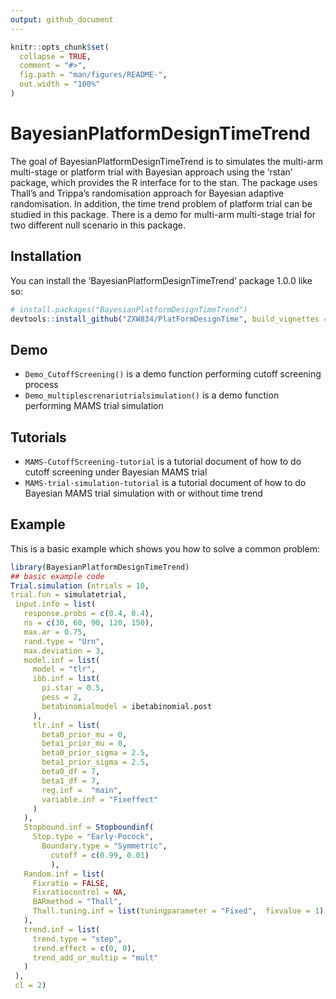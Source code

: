 ```yaml
---
output: github_document
---
```


<!-- README.md is generated from README.Rmd. Please edit that file -->

```r
knitr::opts_chunk$set(
  collapse = TRUE,
  comment = "#>",
  fig.path = "man/figures/README-",
  out.width = "100%"
)
```

# BayesianPlatformDesignTimeTrend

<!-- badges: start -->
<!-- badges: end -->

The goal of BayesianPlatformDesignTimeTrend is to simulates the multi-arm multi-stage or platform trial with Bayesian approach using the 'rstan' package, which provides the R interface for to the stan. The package uses Thall's and Trippa's randomisation approach for Bayesian adaptive randomisation. In addition, the time trend problem of platform trial can be studied in this package. There is a demo for multi-arm multi-stage trial for two different null scenario in this package.

## Installation

You can install the 'BayesianPlatformDesignTimeTrend' package 1.0.0 like so:

``` r
# install.packages("BayesianPlatformDesignTimeTrend")
devtools::install_github("ZXW834/PlatFormDesignTime", build_vignettes = TRUE)
```

## Demo
- `Demo_CutoffScreening()` is a demo function performing cutoff screening process
- `Demo_multiplescrenariotrialsimulation()` is a demo function performing MAMS trial simulation 

## Tutorials
- `MAMS-CutoffScreening-tutorial` is a tutorial document of how to do cutoff screening under Bayesian MAMS trial
- `MAMS-trial-simulation-tutorial` is a tutorial document of how to do Bayesian MAMS trial simulation with or without time trend 

## Example

This is a basic example which shows you how to solve a common problem:

```r
library(BayesianPlatformDesignTimeTrend)
## basic example code
Trial.simulation (ntrials = 10,
trial.fun = simulatetrial,
 input.info = list(
   response.probs = c(0.4, 0.4),
   ns = c(30, 60, 90, 120, 150),
   max.ar = 0.75,
   rand.type = "Urn",
   max.deviation = 3,
   model.inf = list(
     model = "tlr",
     ibb.inf = list(
       pi.star = 0.5,
       pess = 2,
       betabinomialmodel = ibetabinomial.post
     ),
     tlr.inf = list(
       beta0_prior_mu = 0,
       beta1_prior_mu = 0,
       beta0_prior_sigma = 2.5,
       beta1_prior_sigma = 2.5,
       beta0_df = 7,
       beta1_df = 7,
       reg.inf =  "main",
       variable.inf = "Fixeffect"
     )
   ),
   Stopbound.inf = Stopboundinf(
     Stop.type = "Early-Pocock",
       Boundary.type = "Symmetric",
         cutoff = c(0.99, 0.01)
         ),
   Random.inf = list(
     Fixratio = FALSE,
     Fixratiocontrol = NA,
     BARmethod = "Thall",
     Thall.tuning.inf = list(tuningparameter = "Fixed",  fixvalue = 1)
   ),
   trend.inf = list(
     trend.type = "step",
     trend.effect = c(0, 0),
     trend_add_or_multip = "mult"
   )
 ),
 cl = 2)
```


